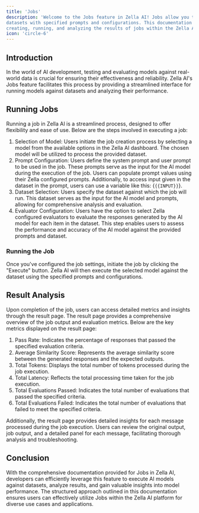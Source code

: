 ```yaml
---
title: 'Jobs'
description: 'Welcome to the Jobs feature in Zella AI! Jobs allow you to run AI models against 
datasets with specified prompts and configurations. This documentation will guide you through 
creating, running, and analyzing the results of jobs within the Zella AI platform.'
icon: 'circle-6'
---
```


## Introduction

In the world of AI development, testing and evaluating models against real-world data is crucial
for ensuring their effectiveness and reliability. Zella AI's Jobs feature facilitates this process
by providing a streamlined interface for running models against datasets and analyzing their performance.

## Running Jobs

Running a job in Zella AI is a streamlined process, designed to offer flexibility and ease of use.
Below are the steps involved in executing a job:

1. Selection of Model: Users initiate the job creation process by selecting a model from the available
   options in the Zella AI dashboard. The chosen model will be utilized to process the provided dataset.
2. Prompt Configuration: Users define the system prompt and user prompt to be used in the job. These prompts
   serve as the input for the AI model during the execution of the job. Users can populate prompt values using
   their Zella configured prompts. Additionally, to access input given in the dataset in the prompt, users can
   use a variable like this: {`{{INPUT}}`}.
3. Dataset Selection: Users specify the dataset against which the job will run. This dataset serves as
   the input for the AI model and prompts, allowing for comprehensive analysis and evaluation.
4. Evaluator Configuration: Users have the option to select Zella configured evaluators to evaluate
   the responses generated by the AI model for each item in the dataset. This step enables users to assess
   the performance and accuracy of the AI model against the provided prompts and dataset.

### Running the Job

Once you've configured the job settings, initiate the job by clicking the "Execute" button. Zella AI will
then execute the selected model against the dataset using the specified prompts and configurations.

## Result Analysis

Upon completion of the job, users can access detailed metrics and insights through the result page.
The result page provides a comprehensive overview of the job output and evaluation metrics. Below are
the key metrics displayed on the result page:

1. Pass Rate: Indicates the percentage of responses that passed the specified evaluation criteria.
2. Average Similarity Score: Represents the average similarity score between the generated responses
   and the expected outputs.
3. Total Tokens: Displays the total number of tokens processed during the job execution.
4. Total Latency: Reflects the total processing time taken for the job execution.
5. Total Evaluations Passed: Indicates the total number of evaluations that passed the specified criteria.
6. Total Evaluations Failed: Indicates the total number of evaluations that failed to meet the
   specified criteria.

Additionally, the result page provides detailed insights for each message processed during the job execution.
Users can review the original output, job output, and a detailed panel for each message, facilitating thorough
analysis and troubleshooting.

## Conclusion

With the comprehensive documentation provided for Jobs in Zella AI, developers can efficiently
leverage this feature to execute AI models against datasets, analyze results, and gain valuable
insights into model performance. The structured approach outlined in this documentation ensures
users can effectively utilize Jobs within the Zella AI platform for diverse use cases and applications.
